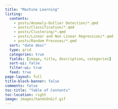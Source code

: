 ```yaml
---
title: "Machine Learning"
listing:
  contents:
    - posts/Anomaly-Outlier Detection/*.qmd
    - posts/Classification/*.qmd
    - posts/Clustering/*.qmd
    - posts/Linear and Non Linear Regression/*.qmd
    - posts/Random Proceses/*.qmd
  sort: "date desc"
  type: grid
  categories: true
  fields: [image, title, description, categories]
  sort-ui: false
  filter-ui: true
  feed: true
page-layout: full
title-block-banner: false
comments: false
toc-title: "Table of Contents"
toc-location: right
image: images/handsOnGif.gif
---
```


```{=html}
<script>
const tooltipTriggerList = document.querySelectorAll('[data-bs-toggle="tooltip"]')
const tooltipList = [...tooltipTriggerList].map(tooltipTriggerEl => new bootstrap.Tooltip(tooltipTriggerEl))
</script>
<style>
div#quarto-sidebar-glass { display: none !important; }
ul.navbar-nav.navbar-nav-scroll { -webkit-flex-direction: row !important; }
/* #quarto-sidebar { padding: 5px; }
#quarto-sidebar > * { padding: 5px; }
div.sidebar-menu-container > * { padding: 5px 5px 5px 5px; }
#quarto-margin-sidebar { padding: 40px; } */
</style>
```